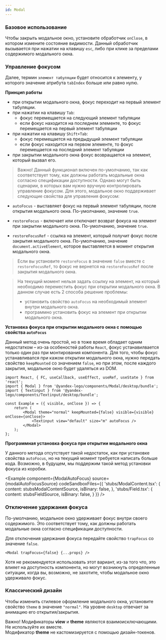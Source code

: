 ```yaml
---
id: Modal
---
```




### Базовое использование

Чтобы закрыть модальное окно, установите обработчик `onClose`, в котором измените состояние видимости. Данный обработчик вызывается при нажатии на клавишу `esc`, либо при клике за пределами содержимого модального окна.

<Example
    component={ModalPlayground}
    source={modalPlaygroundSource}
/>

### Управление фокусом

Далее, термин `элемент табуляции` будет относится к элементу, у которого значение атрибута `tabIndex` больше или равно нулю.

**Принцип работы**

- при открытии модального окна, фокус переходит на первый элемент табуляции.
- при нажатии на клавишу `Tab`:
  - фокус перемещается на следующий элемент табуляции
  - если фокус находится на последнем элементе, то фокус перемещается на первый элемент табуляции
- при нажатии на клавишу `Shift+Tab`:
  - фокус перемещается на предыдущий элемент табуляции
  - если фокус находится на первом элементе, то фокус перемещается на последний элемент табуляции
- при закрытии модального окна фокус возвращается на элемент, который вызвал его.

> Важно! Данный функционал включен по-умолчанию, так как соответствует тому, как должны работать модальные окна согласно спецификации доступности. Однако могут быть сценарии, в которых вам нужно вручную контролировать управление фокусом. Для этого, модальное окно поддерживает следующие свойства для управления фокусом:

- `autoFocus` - выставляет фокус на первый элемент табуляции, после открытия модального окна. По-умолчанию, значение `true`.

- `restoreFocus` - включает или отключает возврат фокуса на элемент при закрытии модального окна. По-умолчанию, значение `true`.

- `restoreFocusRef` - ссылка на элемент, который получит фокус после закрытия модального окна. По-умолчанию, значение `document.activeElement`, которое выставляется в момент открытия модального окна.

> Если вы установите `restoreFocus` в значение `false` вместе c `restoreFocusRef`, то фокус не вернется на `restoreFocusRef` после закрытия модального окна.

<Example
    component={ModalFocusTrap}
    source={modalFocusTrapSource}
/>

> На текущий момент нельзя задать ссылку на элемент, на который необходимо переместить фокус при открытии модального окна. В данном случае есть 2 споcоба решение проблемы:
> - установить свойство `autoFocus` на необходимый элемент внутри модального окна.
> - программно установить фокус на элемент при открытии модального окна.

**Установка фокуса при открытии модального окна с помощью свойства `autoFocus`**

Данный метод очень простой, но в тоже время обладает одним недостатком – из-за особеностей работы `React`, фокус устанавилвается только один раз при монтирования компонента. Для того, чтобы фокус устанавливался при кажом открытии модального окна, нужно передать свойство `keepMounted` со значением `false`, но при этом, после каждого закрытия, модальное окно будет удаляться из DOM.

```tsx
import React, { FC, useCallback, useEffect, useRef, useState } from 'react';
import { Modal } from '@yandex-lego/components/Modal/desktop/bundle';
import { Textinput } from '@yandex-lego/components/Textinput/desktop/bundle';

const Example = ({ visible, onClose }) => {
    return (
        <Modal theme="normal" keepMounted={false} visible={visible} onClose={onClose}>
            <Textinput view="default" size="m" autoFocus />
        </Modal>
    );
};
```

**Программная установка фокуса при открытии модального окна**

У данного метода отсутствует такой недостаток, как при установке свойства `autoFocus`, но на текущий момент требуется написать больше кода. Возможно, в будущем, мы поддержим такой метод установки фокуса из коробки.

<Example
    component={ModalAutoFocus}
    source={modalAutoFocusSource}
    codeSandboxFiles={{
        'stubs/ModalContent.tsx': {
            content: stubsModalContentSource,
            isBinary: false,
        },
        'stubs/Field.tsx': {
            content: stubsFieldSource,
            isBinary: false,
        }
    }}
/>

### Отключение удержания фокуса

По-умолчанию, модальное окно удерживает фокус внутри своего содержимого. Это соответствует тому, как должны работать модальные окна согласно спецификации доступности.

Для отключения удержания фокуса передайте свойство `trapFocus` со значение `false`.

```tsx
<Modal trapFocus={false} {...props} />
```

<Disclaimer>
    <p>
    Хотя не рекомендуется использовать этот вариант, из-за того что, это влияет на доступность компонента, но могут возникнуть определенные ситуации, когда вы, возможно, не захотите, чтобы модальное окно удерживало фокус.
    </p>
</Disclaimer>

### Классический дизайн

Чтобы изменить стилевое оформление модального окна, установите свойство `theme` в значение `"normal"`. На уровне `desktop` отвечает за анимацию его открытия/закрытия.

<Disclaimer>
    <p>
    Важно! Модификаторы <b>view</b> и <b>theme</b> являются взаимоисключающими. Не используйте их вместе. <br />
    Модификатор <b>theme</b>  не кастомизируется с помощью дизайн-токенов.
    </p>
</Disclaimer>
